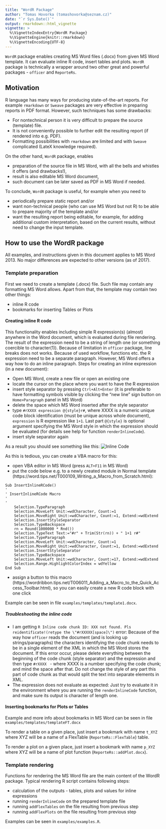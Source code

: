 ---
title: "WordR Package"
author: "Tomas Hovorka (tomashovorka@seznam.cz)"
date: "`r Sys.Date()`"
output: rmarkdown::html_vignette
vignette: >
  %\VignetteIndexEntry{WordR Package}
  %\VignetteEngine{knitr::rmarkdown}
  %\VignetteEncoding{UTF-8}
---

`WordR` package enables creating MS Word files (.docx) from given MS Word template. It can evaluate inline R code, insert tables and plots. `WordR` package is technically a wrapper around two other great and powerful packages - `officer` and `ReporteRs`.

## Motivation

R language has many ways for producing state-of-the-art reports. For example `rmarkdown` or `Sweave` packages are very effective in preparing reports in PDF format. However, such techniques has some drawbacks:

- For nontechnical person it is very difficult to prepare the source (template) file.
- It is not conveniently possible to further edit the resulting report (if rendered into e.g. PDF).
- Formatting possibilities with `rmarkdown` are limited and with `Sweave` complicated (LateX knowledge required).

On the other hand, `WordR` package, enables

- preparation of the source file in MS Word, with all the bells and whistles it offers (and drawbacks!),
- result is also editable MS Word document,
- such document can be later saved as PDF in MS Word if needed.

To conclude, `WordR` package is useful, for example when you need to 

- periodically prepare static report and/or 
- want non-technical people (who can use MS Word but not R) to be able to prepare majority of the template and/or
- want the resulting report being editable, for example, for adding additional custom interpretation, based on the current results, without need to change the input template.

## How to use the WordR package

All examples, and instructions given in this document applies to MS Word 2013. No major differences are expected to other versions (as of 2017).

### Template preparation
First we need to create a template (.docx) file. Such file may contain any formatting MS Word allows. Apart from that, the template may contain two other things:

- inline R code
- bookmarks for inserting Tables or Plots

#### Creating inline R code
This functionality enables including simple R expression(s) (almost) anywhere in the Word document, which is evaluated during file rendering. The result of the expression need to be a string of length one (or something coercible to character(1)). Because of limitation in `officer` package, line breaks does not works. Because of used workflow, functions etc. the R expression need to be a separate paragraph. However, MS Word offers a way how to do an inline paragraph.
Steps for creating an inline expression (in a new document):

- Open MS Word, create a new file or open an existing one
- locate the cursor on the place where you want to have the R expression
- insert style separator by pressing `Ctrl+Alt+Enter` (it is preferable to have formatting symbols visible by clicking the "new line" sign button on `Home>Paragraph` panel in MS Word)
- delete the space which MS Word inserted after the style separator
- type `#rXXXX expression @{style}r#`, where XXXX is a numeric unique code block identification (must be unique across whole document), `expression` is R expression like `1+1`. Last part `@{style}` is optional argument specifying the MS Word style in which the expression should be evaluated (for details see help for function `renderInlineCode`).
- insert style separator again

As a result you should see something like this:
![Inline Code](lineWithCode.gif)

As this is tedious, you can create a VBA macro for this:

- open VBA editor in MS Word (press `ALT+F11` in MS Word)
- put the code below e.g. to a newly created module in Normal template (https://word.tips.net/T000109_Writing_a_Macro_from_Scratch.html):
```
Sub InsertInlineRCode()
'
' InsertInlineRCode Macro
'
'
    Selection.TypeParagraph
    Selection.MoveLeft Unit:=wdCharacter, Count:=1
    Selection.MoveRight Unit:=wdCharacter, Count:=1, Extend:=wdExtend
    Selection.InsertStyleSeparator
    Selection.TypeBackspace
    rn = Round(1000000 * Rnd())
    Selection.TypeText Text:="#r" + Trim(Str(rn)) + " 1+1 r#"
    Selection.TypeParagraph
    Selection.MoveLeft Unit:=wdCharacter, Count:=1
    Selection.MoveRight Unit:=wdCharacter, Count:=1, Extend:=wdExtend
    Selection.InsertStyleSeparator
    Selection.TypeBackspace
    Selection.MoveLeft Unit:=wdCharacter, Count:=17, Extend:=wdExtend
    Selection.Range.HighlightColorIndex = wdYellow
End Sub
```
- assign a button to this macro (https://wordribbon.tips.net/T006011_Adding_a_Macro_to_the_Quick_Access_Toolbar.html), so you can easily create a new R code block with one click

Example can be seen in file `examples/templates/template1.docx`.

##### Troubleshooting the inline code
- I am getting `R Inline code chunk ID: XXX not found. Pls reidentificate!(retype the \"#rXXXXX[space]\")` error: Because of the way how `officer` reads the document (and is looking up strings/paragraphs) the characters identifying the code chunk needs to be in a single element of the XML in which the MS Word stores the document. If this error occur, please delete everything between the beginning of the code chunk (style separator) and the expression and then type <code>#rXXXX </code> - where XXXX is a number specifying the code chunk; and mind the space after that. Do not change the style of any part this part of code chunk as that would split the text into separate elements in XML.
- The expression does not evaluate as expected: Just try to evaluate it in the environment where you are running the `renderInlineCode` function, and make sure its output is character of length one.

#### Inserting bookmarks for Plots or Tables

Example and more info about bookmarks in MS Word can be seen in file `examples/templates/templateFT.docx`

To render a table on a given place, just insert a bookmark with name `t_XYZ` where XYZ will be a name of a FlexTable (`ReporteRs::FlexTable`) table.


To render a plot on a given place, just insert a bookmark with name `p_XYZ` where XYZ will be a name of plot function (`ReporteRs::addPlot.docx`).



### Template rendering

Functions for rendering the MS Word file are the main content of the WordR package. Typical rendering R script contains following steps:

- calculation of the outputs - tables, plots and values for inline expressions
- running `renderInlineCode` on the prepared template file
- running `addFlexTables` on the file resulting from previous step
- running `addFlexPlots` on the file resulting from previous step

Examples can be seen in `examples/examples.R`.


